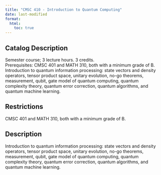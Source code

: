 ```yaml
---
title: "CMSC 410 - Introduction to Quantum Computing"
date: last-modified
format:
  html:
    toc: true
---
```


## Catalog Description

Semester course; 3 lecture hours. 3 credits. Prerequisites: CMSC 401 and MATH 310, both with a minimum grade of B. Introduction to quantum information processing: state vectors and density operators, tensor product space, unitary evolution, no-go theorems, measurement, qubit, gate model of quantum computing, quantum complexity theory, quantum error correction, quantum algorithms, and quantum machine learning.


## Restrictions
 
CMSC 401 and MATH 310, both with a minimum grade of B.

## Description

Introduction to quantum information processing: state vectors and density operators, tensor product space, unitary evolution, no-go theorems, measurement, qubit, gate model of quantum computing, quantum complexity theory, quantum error correction, quantum algorithms, and quantum machine learning.


